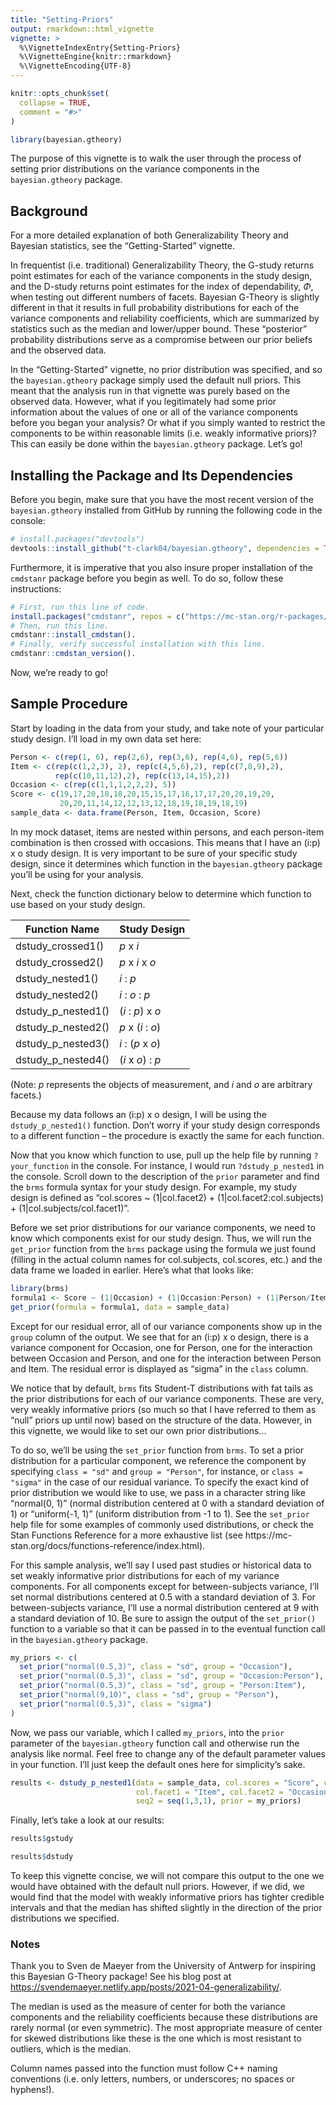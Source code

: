 ```yaml
---
title: "Setting-Priors"
output: rmarkdown::html_vignette
vignette: >
  %\VignetteIndexEntry{Setting-Priors}
  %\VignetteEngine{knitr::rmarkdown}
  %\VignetteEncoding{UTF-8}
---
```


```r
knitr::opts_chunk$set(
  collapse = TRUE,
  comment = "#>"
)
```

```r
library(bayesian.gtheory)
```

The purpose of this vignette is to walk the user through the process of setting prior distributions on the variance components in the `bayesian.gtheory` package. 

## Background
For a more detailed explanation of both Generalizability Theory and Bayesian statistics, see the "Getting-Started" vignette. 

In frequentist (i.e. traditional) Generalizability Theory, the G-study returns point estimates for each of the variance components in the study design, and the D-study returns point estimates for the index of dependability, $\Phi$, when testing out different numbers of facets. Bayesian G-Theory is slightly different in that it results in full probability distributions for each of the variance components and reliability coefficients, which are summarized by statistics such as the median and lower/upper bound. These "posterior" probability distributions serve as a compromise between our prior beliefs and the observed data.

In the "Getting-Started" vignette, no prior distribution was specified, and so the `bayesian.gtheory` package simply used the default null priors. This meant that the analysis run in that vignette was purely based on the observed data. However, what if you legitimately had some prior information about the values of one or all of the variance components before you began your analysis? Or what if you simply wanted to restrict the components to be within reasonable limits (i.e. weakly informative priors)? This can easily be done within the `bayesian.gtheory` package. Let's go!

## Installing the Package and Its Dependencies
Before you begin, make sure that you have the most recent version of the `bayesian.gtheory` installed from GitHub by running the following code in the console:

```r
# install.packages("devtools")
devtools::install_github("t-clark04/bayesian.gtheory", dependencies = TRUE, build_vignettes = TRUE)
```

Furthermore, it is imperative that you also insure proper installation of the `cmdstanr` package before you begin as well. To do so, follow these instructions:

```r
# First, run this line of code.
install.packages("cmdstanr", repos = c("https://mc-stan.org/r-packages/", getOption("repos")))
# Then, run this line.
cmdstanr::install_cmdstan(). 
# Finally, verify successful installation with this line. 
cmdstanr::cmdstan_version().
```

Now, we're ready to go!

## Sample Procedure
Start by loading in the data from your study, and take note of your particular study design. I'll load in my own data set here:

```r
Person <- c(rep(1, 6), rep(2,6), rep(3,6), rep(4,6), rep(5,6))
Item <- c(rep(c(1,2,3), 2), rep(c(4,5,6),2), rep(c(7,8,9),2),
          rep(c(10,11,12),2), rep(c(13,14,15),2))
Occasion <- c(rep(c(1,1,1,2,2,2), 5))
Score <- c(19,17,20,18,18,20,15,15,17,16,17,17,20,20,19,20,
           20,20,11,14,12,12,13,12,18,19,18,19,18,19)
sample_data <- data.frame(Person, Item, Occasion, Score)
```

In my mock dataset, items are nested within persons, and each person-item combination is then crossed with occasions. This means that I have an (i:p) x o study design. It is very important to be sure of your specific study design, since it determines which function in the `bayesian.gtheory` package you'll be using for your analysis.  

Next, check the function dictionary below to determine which function to use based on your study design.

| Function Name      | Study Design      |
|--------------------|-------------------|
| dstudy_crossed1()  | *p* x *i*         |
| dstudy_crossed2()  | *p* x *i* x *o*   |
| dstudy_nested1()   | *i* : *p*         |
| dstudy_nested2()   | *i* : *o* : *p*   |
| dstudy_p_nested1() | (*i* : *p*) x *o* |
| dstudy_p_nested2() | *p* x (*i* : *o*) |
| dstudy_p_nested3() | *i* : (*p* x *o*) |
| dstudy_p_nested4() | (*i* x *o*) : *p* |

(Note: *p* represents the objects of measurement, and *i* and *o* are arbitrary facets.)

Because my data follows an (i:p) x o design, I will be using the `dstudy_p_nested1()` function. Don't worry if your study design corresponds to a different function -- the procedure is exactly the same for each function.

Now that you know which function to use, pull up the help file by running `?your_function` in the console. For instance, I would run `?dstudy_p_nested1` in the console. Scroll down to the description of the `prior` parameter and find the `brms` formula syntax for your study design. For example, my study design is defined as "col.scores ~ (1|col.facet2) + (1|col.facet2:col.subjects) + (1|col.subjects/col.facet1)". 

Before we set prior distributions for our variance components, we need to know which components exist for our study design. Thus, we will run the `get_prior` function from the `brms` package using the formula we just found (filling in the actual column names for col.subjects, col.scores, etc.) and the data frame we loaded in earlier. Here's what that looks like:

```r
library(brms)
formula1 <- Score ~ (1|Occasion) + (1|Occasion:Person) + (1|Person/Item)
get_prior(formula = formula1, data = sample_data)
```
Except for our residual error, all of our variance components show up in the `group` column of the output. We see that for an (i:p) x o design, there is a variance component for Occasion, one for Person, one for the interaction between Occasion and Person, and one for the interaction between Person and Item. The residual error is displayed as "sigma" in the `class` column. 

We notice that by default, `brms` fits Student-T distributions with fat tails as the prior distributions for each of our variance components. These are very, very weakly informative priors (so much so that I have referred to them as "null" priors up until now) based on the structure of the data. However, in this vignette, we would like to set our own prior distributions...

To do so, we'll be using the `set_prior` function from `brms`. To set a prior distribution for a particular component, we reference the component by specifying `class = "sd"` and `group = "Person"`, for instance, or `class = "sigma"` in the case of our residual variance. To specify the exact kind of prior distribution we would like to use, we pass in a character string like "normal(0, 1)" (normal distribution centered at 0 with a standard deviation of 1) or "uniform(-1, 1)" (uniform distribution from -1 to 1). See the `set_prior` help file for some examples of commonly used distributions, or check the Stan Functions Reference for a more exhaustive list (see https://mc-stan.org/docs/functions-reference/index.html). 

For this sample analysis, we'll say I used past studies or historical data to set weakly informative prior distributions for each of my variance components. For all components except for between-subjects variance, I'll set normal distributions centered at 0.5 with a standard deviation of 3. For between-subjects variance, I'll use a normal distribution centered at 9 with a standard deviation of 10. Be sure to assign the output of the `set_prior()` function to a variable so that it can be passed in to the eventual function call in the `bayesian.gtheory` package.

```r
my_priors <- c(
  set_prior("normal(0.5,3)", class = "sd", group = "Occasion"),
  set_prior("normal(0.5,3)", class = "sd", group = "Occasion:Person"),
  set_prior("normal(0.5,3)", class = "sd", group = "Person:Item"),
  set_prior("normal(9,10)", class = "sd", group = "Person"),
  set_prior("normal(0.5,3)", class = "sigma")
)
```

Now, we pass our variable, which I called `my_priors`, into the `prior` parameter of the `bayesian.gtheory` function call and otherwise run the analysis like normal. Feel free to change any of the default parameter values in your function. I'll just keep the default ones here for simplicity's sake.

```r
results <- dstudy_p_nested1(data = sample_data, col.scores = "Score", col.subjects = "Person",
                            col.facet1 = "Item", col.facet2 = "Occasion", seq1 = seq(1,10,1), 
                            seq2 = seq(1,3,1), prior = my_priors)
```
Finally, let's take a look at our results:
```r
results$gstudy
```
```r
results$dstudy
```

To keep this vignette concise, we will not compare this output to the one we would have obtained with the default null priors. However, if we did, we would find that the model with weakly informative priors has tighter credible intervals and that the median has shifted slightly in the direction of the prior distributions we specified.

### Notes

Thank you to Sven de Maeyer from the University of Antwerp for inspiring this Bayesian G-Theory package! See his blog post at <https://svendemaeyer.netlify.app/posts/2021-04-generalizability/>.

The median is used as the measure of center for both the variance components and the reliability coefficients because these distributions are rarely normal (or even symmetric). The most appropriate measure of center for skewed distributions like these is the one which is most resistant to outliers, which is the median.

Column names passed into the function must follow C++ naming conventions (i.e. only letters, numbers, or underscores; no spaces or hyphens!).


